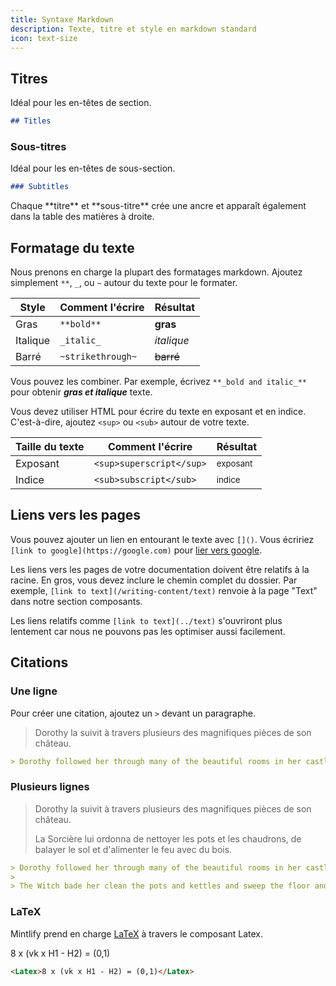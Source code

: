 ```yaml
---
title: Syntaxe Markdown
description: Texte, titre et style en markdown standard
icon: text-size
---
```


## Titres

Idéal pour les en-têtes de section.

```md
## Titles
```

### Sous-titres

Idéal pour les en-têtes de sous-section.

```md
### Subtitles
```

<Tip>
  Chaque **titre** et **sous-titre** crée une ancre et apparaît également dans la table des matières à droite.
</Tip>

## Formatage du texte

Nous prenons en charge la plupart des formatages markdown. Ajoutez simplement `**`, `_`, ou `~` autour du texte pour le formater.

| Style    | Comment l'écrire  | Résultat   |
| -------- | ----------------- | ---------- |
| Gras     | `**bold**`        | **gras**   |
| Italique | `_italic_`        | *italique* |
| Barré    | `~strikethrough~` | ~~barré~~  |

Vous pouvez les combiner. Par exemple, écrivez `**_bold and italic_**` pour obtenir ***gras et italique*** texte.

Vous devez utiliser HTML pour écrire du texte en exposant et en indice. C'est-à-dire, ajoutez `<sup>` ou `<sub>` autour de votre texte.

| Taille du texte | Comment l'écrire         | Résultat            |
| --------------- | ------------------------ | ------------------- |
| Exposant        | `<sup>superscript</sup>` | <sup>exposant</sup> |
| Indice          | `<sub>subscript</sub>`   | <sub>indice</sub>   |

## Liens vers les pages

Vous pouvez ajouter un lien en entourant le texte avec `[]()`. Vous écririez `[link to google](https://google.com)` pour [lier vers google](https://google.com).

Les liens vers les pages de votre documentation doivent être relatifs à la racine. En gros, vous devez inclure le chemin complet du dossier. Par exemple, `[link to text](/writing-content/text)` renvoie à la page "Text" dans notre section composants.

Les liens relatifs comme `[link to text](../text)` s'ouvriront plus lentement car nous ne pouvons pas les optimiser aussi facilement.

## Citations

### Une ligne

Pour créer une citation, ajoutez un `>` devant un paragraphe.

> Dorothy la suivit à travers plusieurs des magnifiques pièces de son château.

```md
> Dorothy followed her through many of the beautiful rooms in her castle.
```

### Plusieurs lignes

> Dorothy la suivit à travers plusieurs des magnifiques pièces de son château.
>
> La Sorcière lui ordonna de nettoyer les pots et les chaudrons, de balayer le sol et d'alimenter le feu avec du bois.

```md
> Dorothy followed her through many of the beautiful rooms in her castle.
>
> The Witch bade her clean the pots and kettles and sweep the floor and keep the fire fed with wood.
```

### LaTeX

Mintlify prend en charge [LaTeX](https://www.latex-project.org) à travers le composant Latex.

<Latex>8 x (vk x H1 - H2) = (0,1)</Latex>

```md
<Latex>8 x (vk x H1 - H2) = (0,1)</Latex>
```
